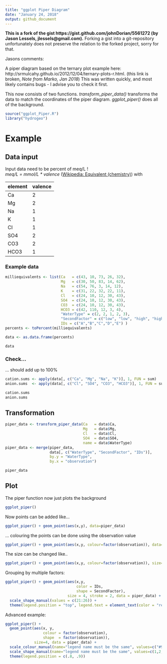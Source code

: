 ```yaml
---
title: "ggplot Piper Diagram"
date: "January 24, 2018"
output: github_document
---
```

**This is a fork of the gist 
https://gist.github.com/johnDorian/5561272 (by Jason Lessels, jlessels@gmail.com).**
Forking a gist into a git-repository unfortunately does not preserve the relation to the forked project, sorry for that.

Jasons comments:

A piper diagram based on the ternary plot example here: http://srmulcahy.github.io/2012/12/04/ternary-plots-r.html.
(this link is broken, *Note from Marko, Jan 2018*)
This was written quickly, and most likely contains bugs - I advise you to check it first.

This now consists of two functions. *transform_piper_data()* transforms the data to match the coordinates of the piper diagram. *ggplot_piper()* does all of the background.


```r
source("ggplot_Piper.R")
library("hydrogeo")
```

# Example
## Data input

Input data need to be percent of meq/L !  
*meq/L = mmol/L \* valence* ([Wikipedia: Equivalent (chemistry)](https://en.wikipedia.org/wiki/Equivalent_(chemistry))) with

element | valence
--------|--------
Ca      | 2
Mg      | 2
Na      | 1
K       | 1
Cl      | 1
SO4     | 2
CO3     | 2
HCO3    | 1

### Example data

```r
milliequivalents <- list(Ca   = c(43, 10, 73, 26, 32),
                         Mg   = c(30, 50, 83, 14, 62),
                         Na   = c(54, 76, 3, 14, 12),
                         K    = c(31, 22, 32, 22, 11),
                         Cl   = c(24, 10, 12, 30, 43),
                         SO4  = c(24, 10, 12, 30, 43),
                         CO3  = c(24, 10, 12, 30, 43),
                         HCO3 = c(42, 110, 12, 3, 4),
                         "WaterType" = c(2, 2, 1, 2, 3),
                         "SecondFactor" = c("low", "low", "high", "high", "high"),
                         IDs = c("A","B","C","D","E") )
percents <- toPercent(milliequivalents)

data <- as.data.frame(percents)

data
```


### Check...
 ... should add up to 100%

```r
cation.sums <- apply(data[, c("Ca", "Mg", "Na", "K")], 1, FUN = sum)
anion.sums  <- apply(data[, c("Cl", "SO4", "CO3", "HCO3")], 1, FUN = sum)

cation.sums
anion.sums
```

## Transformation

```r
piper_data <- transform_piper_data(Ca   = data$Ca,
                                   Mg   = data$Mg,
                                   Cl   = data$Cl,
                                   SO4  = data$SO4,
                                   name = data$WaterType)
piper_data <- merge(piper_data,
                    data[, c("WaterType", "SecondFactor", "IDs")],
                    by.y = "WaterType",
                    by.x = "observation")

piper_data
```

## Plot

The piper function now just plots the background

```r
ggplot_piper()
```

Now points can be added like...

```r
ggplot_piper() + geom_point(aes(x,y), data=piper_data)
```

... colouring the points can be done using the observation value

```r
ggplot_piper() + geom_point(aes(x,y, colour=factor(observation)), data=piper_data)
```

The size can be changed like..

```r
ggplot_piper() + geom_point(aes(x,y, colour=factor(observation)), size=4, data=piper_data)
```

Grouping by multiple factors:

```r
ggplot_piper() + geom_point(aes(x,y,
                                color = IDs,
                                shape = SecondFactor),
                            size = 4, stroke = 2, data = piper_data) +
  scale_shape_manual(values = c(21:26)) +
  theme(legend.position = "top", legend.text = element_text(color = "red", size = 20))
```

Advanced example:

```r
ggplot_piper() + 
  geom_point(aes(x, y,
                 colour = factor(observation),
                 shape  = factor(observation)), 
             size=4, data = piper_data) + 
  scale_colour_manual(name="legend name must be the same", values=c("#999999", "#E69F00", "#56B4E9"), labels=c("Control", "Treatment 1", "Treatment 2")) +
  scale_shape_manual(name="legend name must be the same", values=c(1,2,3), labels=c("Control", "Treatment 1", "Treatment 2")) +
  theme(legend.position = c(.8, .9))
```




